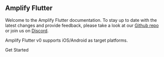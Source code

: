 ## Amplify Flutter

Welcome to the Amplify Flutter documentation. To stay up to date with the latest changes and provide feedback, please take a look at our [Github repo](https://github.com/aws-amplify/amplify-flutter) or join us on [Discord](https://discord.gg/jWVbPfC).

 Amplify Flutter v0 supports iOS/Android as target platforms.

<InternalLinkButton href="/lib-v1/project-setup/prereq">
  <span slot="text">Get Started</span>
</InternalLinkButton>
